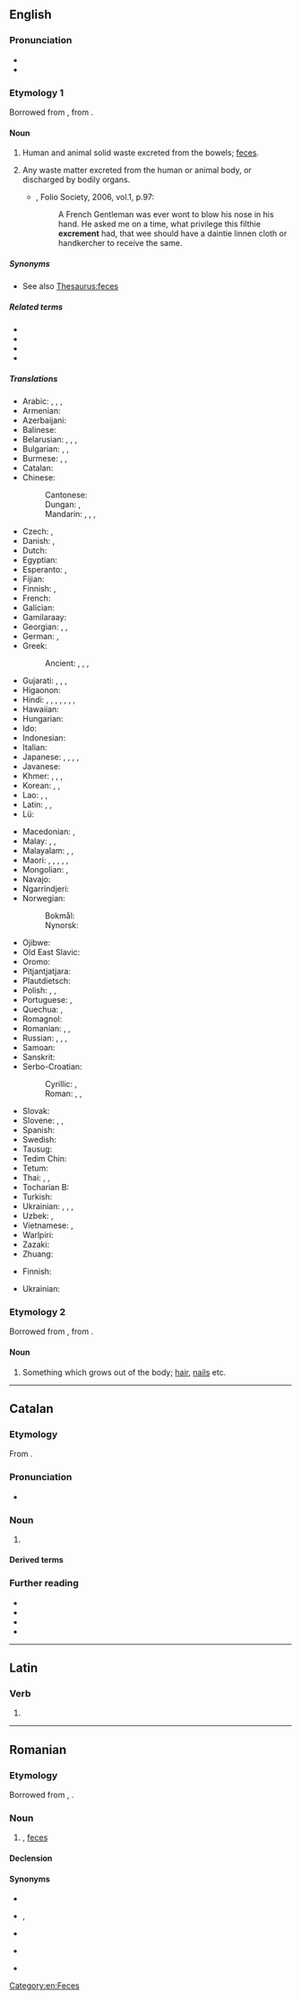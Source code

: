 {{also|excrément}}
==English==

===Pronunciation===
* {{IPA|en|/ˈɛkskɹəmənt/}}
* {{audio|en|LL-Q1860 (eng)-Vealhurl-excrement.wav|Audio (UK)}}

===Etymology 1===
{{root|en|ine-pro|*krey-}}
Borrowed from {{bor|en|la|excrēmentum}}, from {{m|la|excernō||I excrete}}.

====Noun====
{{en-noun|~}}

# {{lb|en|now|_|specifically}} Human and animal solid waste excreted from the bowels; [[feces]].
# {{lb|en|archaic}} Any waste matter excreted from the human or animal body, or discharged by bodily organs.
#* {{RQ:Montaigne Florio Essayes}}, Folio Society, 2006, vol.1, p.97:
#*: A French Gentleman was ever wont to blow his nose in his hand{{nb...}}. He asked me on a time, what privilege this filthie '''excrement''' had, that wee should have a daintie linnen cloth or handkercher to receive the same.

=====Synonyms=====
* See also [[Thesaurus:feces]]

=====Related terms=====
* {{l|en|excreta}}
* {{l|en|excrete}}
* {{l|en|excremental}}
* {{l|en|excrementitious}}

=====Translations=====
{{trans-top|human and animal solid waste}}
* Arabic: {{t|ar|غَائِط|m}}, {{t|ar|بِرَاز|m}}, {{t|ar|خَرَاء|m}}, {{t|ar|خِرَاء|m}}
* Armenian: {{t+|hy|կղկղանք}}
* Azerbaijani: {{t|az|nəcis}}
* Balinese: {{t|ban|tai}}
* Belarusian: {{t|be|спаражне́ння|n-p|sc=Cyrl}}, {{t|be|экскрыме́нты|m-p|sc=Cyrl}}, {{t|be|кал|m|sc=Cyrl}}, {{t|be|фека́ліі|f-p|sc=Cyrl}}
* Bulgarian: {{t|bg|изпражне́ние|n|sc=Cyrl}}, {{t|bg|фека́лии|f-p|sc=Cyrl}}, {{t+|bg|екскреме́нти|m-p|sc=Cyrl}}
* Burmese: {{t+|my|မစင်}}, {{t|my|ချေး}}, {{t+|my|အညစ်အကြေး}}
* Catalan: {{t+|ca|femta|f}}
* Chinese:
*: Cantonese: {{t|yue|屎|tr=si2|sc=Hani}}
*: Dungan: {{t|dng|дафын}}, {{t|dng|сы}}
*: Mandarin: {{t+|cmn|大便|tr=dàbiàn|sc=Hani}}, {{t+|cmn|屎|tr=shǐ|sc=Hani}}, {{t+|cmn|糞|sc=Hani}}, {{t+|cmn|粪|tr=fèn|sc=Hani}}
* Czech: {{t+|cs|výkal|m}}, {{t+|cs|stolice|f}}
* Danish: {{t+|da|ekskrement|n}}, {{t+|da|afføring|c}}
* Dutch: {{t+|nl|uitwerpselen|n-p}}
* Egyptian: {{t-egy|ḥs|h=H-s-F52}}
* Esperanto: {{t+|eo|feko}}, {{t|eo|ekskremento}}
* Fijian: {{t|fj|dā}}
* Finnish: {{qualifier|animal excrement}} {{t+|fi|lanta}}, {{qualifier|human excrement}} {{t+|fi|uloste}}
* French: {{t+|fr|excrément|m}}
* Galician: {{t+|gl|excremento|m}}
* Gamilaraay: {{t|kld|guna}}
* Georgian: {{t|ka|ექსკრემენტები}}, {{t|ka|ფეკალია}}, {{t|ka|განავალი}}
* German: {{t+|de|Ausscheidungen|f-p}}, {{t+|de|Kot|m}}
* Greek: {{t+|el|περίττωμα|n}}
*: Ancient: {{t|grc|κοπρία|f}}, {{t|grc|σκῶρ|n}}, {{q|of humans}} {{t|grc|μίνθος|m}}, {{q|of animals}} {{t|grc|ὄνθος|m}}
* Gujarati: {{t|gu|ગૂ|n}}, {{t|gu|હગાર|f}} {{qualifier|of birds}}, {{t|gu|હંગણ|n}}, {{t|gu|છી}}
* Higaonon: {{t|mba|ta-i}}
* Hindi: {{t+|hi|टट्टी}}, {{t+|hi|मल|m}}, {{t+|hi|गू|m}}, {{t+|hi|गूह|m}}, {{t+|hi|गुह|m}}, {{t+|hi|गोबर|m}}, {{t+|hi|पाखाना|m}}, {{t+|hi|विष्ठा|f}}
* Hawaiian: {{t|haw|kūkae}}
* Hungarian: {{t+|hu|ürülék}}
* Ido: {{t+|io|exkremento}}
* Indonesian: {{t+|id|tahi}}
* Italian: {{t+|it|escremento|m}}
* Japanese: {{t+|ja|便|tr=ben|sc=Jpan}}, {{t+|ja|大便|tr=daiben|sc=Jpan}}, {{t+|ja|うんこ|tr=unko|sc=Jpan}}, {{t+|ja|うんち|tr=unchi|sc=Jpan}}, {{t+|ja|糞|tr=[[ふん]], fun;[[くそ]], kuso|sc=Jpan}}
* Javanese: {{t+|jv|tai}}
* Khmer: {{t+|km|គូទ}}, {{t+|km|វច្ច}}, {{t+|km|ឧច្ចារ}}, {{t+|km|លាមក}}
* Korean: {{t+|ko|똥}}, {{qualifier|human euphemism}} {{t+|ko|뒤}}, {{t+|ko|대변}}
* Lao: {{t|lo|ອາຈົມ}}, {{t|lo|ອຸດຈາຣະ}}, {{t+|lo|ຂີ້}}
* Latin: {{t+|la|fimum|n}}, {{t|la|ēgeriēs|f}}, {{t|la|stercus|m}}
* Lü: {{t|khb|ᦃᦲᧉ|sc=Talu}}
{{trans-mid}}
* Macedonian: {{t|mk|и́змет|m}}, {{t|mk|екскреме́нт|m}}
* Malay: {{t+|ms|air besar}}, {{t+|ms|tahi}}, {{t+|ms|tinja}}
* Malayalam: {{t+|ml|മലം}}, {{t+|ml|തീട്ടം}}, {{t+|ml|കാട്ടം}} {{qualifier|non-human animals}}
* Maori: {{t|mi|tūtae}}, {{t|mi|hamuti}}, {{t|mi|paru}}, {{t|mi|paranga}}, {{t|mi|karaweta}}, {{t|mi|paraweta}}
* Mongolian: {{t+|mn|баас|sc=Cyrl}}, {{t+|mn|шээс}}
* Navajo: {{t|nv|chąąʼ}}
* Ngarrindjeri: {{t|nay|kunar}}
* Norwegian:
*: Bokmål: {{t+|nb|avføring|m|f}}
*: Nynorsk: {{t|nn|avføring|f}}
* Ojibwe: {{t|oj|moo}}
* Old East Slavic: {{t|orv|говьно|n}} {{qualifier|vulgar in descendants}}
* Oromo: {{t|om|udaan}}
* Pitjantjatjara: {{t|pjt|kuna|sc=pjt-Latn}}
* Plautdietsch: {{t|pdt|Kak|n}}
* Polish: {{t+|pl|kał|m}}, {{t|pl|ekskrementy|m-p}}, {{t+|pl|odchody|m-p}}
* Portuguese: {{t+|pt|excremento|m}}, {{t+|pt|fezes|f-p}}
* Quechua: {{t|qu|q'awa}}, {{t+|qu|aka}}
* Romagnol: {{t|rgn|càca|f}}
* Romanian: {{t+|ro|excrement|n-p}}, {{t|ro|materii fecale}}, {{t|ro|fecale}}
* Russian: {{t+|ru|кал|m}}, {{t+|ru|экскремент|alt=экскреме́нты|m-p}}, {{t+|ru|испражнение|alt=испражне́ния|n-p}}, {{t+|ru|фека́лии|f-p}}
* Samoan: {{t|sm|tae}}
* Sanskrit: {{t+|sa|गूथ|m}}
* Serbo-Croatian:
*: Cyrillic: {{t|sh|екскремент|m|sc=Cyrl}}, {{t|sh|измет|m|sc=Cyrl}}
*: Roman: {{t+|sh|ekskrement|m}}, {{t+|sh|izmet|m}}, {{t+|sh|izmetine|f-p}}
* Slovak: {{t|sk|výkal|m}}
* Slovene: {{t+|sl|blato|n}}, {{t|sl|iztrebek|m}}, {{t|sl|izloček|m}}
* Spanish: {{t+|es|excremento|m}}
* Swedish: {{t+|sv|avföring|c}}
* Tausug: {{t|tsg|tai}}
* Tedim Chin: {{t|ctd|eek}}
* Tetum: {{t|tet|teen}}
* Thai: {{t|th|อาจม}}, {{t+|th|อุจจาระ}}, {{t+|th|ขี้}}
* Tocharian B: {{t|txb|weṃts}}
* Turkish: {{t+|tr|dışkı}}
* Ukrainian: {{t|uk|ви́порожнення|n|sc=Cyrl}}, {{t|uk|екскреме́нти|m-p|sc=Cyrl}}, {{t|uk|кал|m|sc=Cyrl}}, {{t|uk|фека́лії|f-p|sc=Cyrl}}
* Uzbek: {{t+|uz|najas}}, {{t+|uz|axlat}}
* Vietnamese: {{t+|vi|phân}}, {{t+|vi|cứt}}
* Warlpiri: {{t|wbp|kuna}}
* Zazaki: {{t+|zza|gi|n}}
* Zhuang: {{t|za|haex}}
{{trans-bottom}}

{{trans-top|any waste matter excreted from the human or animal body}}
* Finnish: {{t+|fi|erite}}
{{trans-mid}}
* Ukrainian: {{t|uk|екскреме́нти|m-p}}
{{trans-bottom}}

===Etymology 2===
Borrowed from {{bor|en|la|excrēmentum}}, from {{m|la|excrēscō||I grow out}}.

====Noun====
{{en-noun}}

# {{lb|en|obsolete}} Something which grows out of the body; [[hair]], [[nails]] etc.

[[Category:en:Feces]]

----

==Catalan==

===Etymology===
From {{der|ca|la|excrēmentum}}.

===Pronunciation===
* {{ca-IPA}}

===Noun===
{{ca-noun|m}}

# {{lb|ca|also|in the plural}} {{l|en|excrement}}

====Derived terms====
{{der4|ca
|excremental
|excrementar
|excrementici
|excrementós}}

===Further reading===
* {{R:IEC2}}
* {{R:GDLC}}
* {{R:DNV}}
* {{R:DCVB}}

----

==Latin==

===Verb===
{{la-verb-form|excrement}}

# {{inflection of|la|excremō||3|p|pres|actv|subj}}

----

==Romanian==

===Etymology===
Borrowed from {{bor|ro|fr|excrément}}, {{bor|ro|la|excrementum}}.

===Noun===
{{ro-noun|n|excremente}}

# {{l|en|excrement}}, [[feces]]

====Declension====
{{ro-noun-n}}

====Synonyms====
* {{l|ro|fecale}}
* {{q|popular}} {{l|ro|scârnă}}, {{l|ro|scremet}}
* {{q|slang}} {{l|ro|rahat}}
* {{q|vulgar}} {{l|ro|căcat}}
* {{q|of animals}} {{l|ro|baligă}}